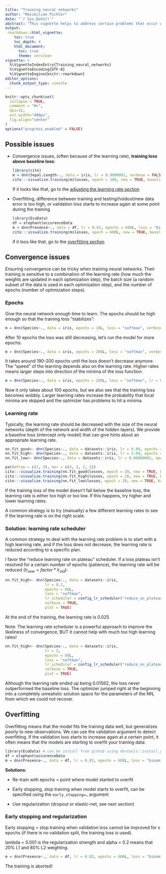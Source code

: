 ```yaml
---
title: "Training neural networks"
author: "Maximilian Pichler"
date: "`r Sys.Date()`"
abstract: "This vignette helps to address certain problems that occur when training neural networks (NN) and gives hints on how to increase the likelihood of their convergence."
output:
 rmarkdown::html_vignette:
    toc: true
    toc_depth: 4
    html_document:
      toc: true
      theme: cerulean
vignette: >
  %\VignetteIndexEntry{Training_neural_networks}
  %\VignetteEncoding{UTF-8}
  %\VignetteEngine{knitr::rmarkdown}
editor_options: 
  chunk_output_type: console
---
```


```r
knitr::opts_chunk$set(
  collapse = TRUE,
  comment = "#>",
  dpi=32,
  out.width="400px",
  fig.align="center"
)
options("progress_enabled" = FALSE)

```


## Possible issues

-   Convergence issues, (often because of the learning rate), **training loss above baseline loss**:

    ```r
    library(cito)
    m = dnn(Sepal.Length~., data = iris, lr = 0.0000001, verbose = FALSE, plot = FALSE)
    cito:::visualize.training(m$losses, epoch = 100, new = TRUE, baseline = m$base_loss)
    ```

    If it looks like that, go to the [adjusting the learning rate section](#lr)

-   Overfitting, difference between training and testing/holdout/new data error is too high, or validation loss starts to increase again at some point during the training

    ```r
    library(EcoData)
    df = elephant$occurenceData
    m = dnn(Presence~., data = df, lr = 0.03, epochs = 600L, loss = "binomial", validation = 0.2,  hidden = c(350L, 350L, 350L), activation = "relu", batchsize = 150L, verbose = FALSE, plot = FALSE)
    cito:::visualize.training(m$losses, epoch = 600L, new = TRUE, baseline = m$base_loss)
    ```

    if it loos like that, go to the [overfitting section](#overfitting)

## Convergence issues {#lr}

Ensuring convergence can be tricky when training neural networks. Their training is sensitive to a combination of the learning rate (how much the weights are updated in each optimization step), the batch size (a random subset of the data is used in each optimization step), and the number of epochs (number of optimization steps).

### Epochs

Give the neural network enough time to learn. The epochs should be high enough so that the training loss "stabilizes":

```r
m = dnn(Species~., data = iris, epochs = 10L, loss = "softmax", verbose=FALSE)
```

After 10 epochs the loss was still decreasing, let's run the model for more epochs:

```r
m = dnn(Species~., data = iris, epochs = 200L, loss = "softmax", verbose=FALSE)
```

It takes around 190-200 epochs until the loss doesn't decrease anymore. The "speed" of the learning depends also on the learning rate. Higher rates means larger steps into direction of the minima of the loss function:

```r
m = dnn(Species~., data = iris, epochs = 200L, loss = "softmax", lr = 0.05, verbose=FALSE)
```

Now it only takes about 100 epochs, but we also see that the training loss becomes wobbly. Larger learning rates increase the probability that local minima are skipped and the optimizer has problems to hit a minima.

### Learning rate

Typically, the learning rate should be decreased with the size of the neural networks (depth of the network and width of the hidden layers). We provide a baseline loss (intercept only model) that can give hints about an appropriate learning rate.

```r
nn.fit_good<- dnn(Species~., data = datasets::iris, lr = 0.09, epochs = 20L, loss = "softmax", verbose = FALSE, plot = FALSE)
nn.fit_high<- dnn(Species~., data = datasets::iris, lr = 2.09, epochs = 20L, loss = "softmax", verbose = FALSE, plot = FALSE)
nn.fit_low<- dnn(Species~., data = datasets::iris, lr = 0.00000001, epochs = 20L, loss = "softmax", verbose = FALSE, plot = FALSE)

par(mfrow = c(1, 3), mar = c(4, 3, 2, 2))
cito:::visualize.training(nn.fit_good$losses, epoch = 20, new = TRUE, baseline = nn.fit_good$base_loss)
cito:::visualize.training(nn.fit_high$losses, epoch = 20, new = TRUE, baseline = nn.fit_good$base_loss)
cito:::visualize.training(nn.fit_low$losses, epoch = 20, new = TRUE, baseline = nn.fit_good$base_loss)
```

If the training loss of the model doesn't fall below the baseline loss, the learning rate is either too high or too low. If this happens, try higher and lower learning rates.

A common strategy is to try (manually) a few different learning rates to see if the learning rate is on the right scale.

### Solution: learning rate scheduler

A common strategy to deal with the learning rate problem is to start with a high learning rate, and if the loss does not decrease, the learning rate is reduced according to a specific plan.

I favor the "reduce learning rate on plateau" scheduler. If a loss plateau isn't resolved for a certain number of epochs (patience), the learning rate will be reduced ($lr_{new} = factor * lr_{old}$):

```r
nn.fit_high<- dnn(Species~., data = datasets::iris, 
                  lr = 0.2, 
                  epochs = 60L, 
                  loss = "softmax",
                  lr_scheduler = config_lr_scheduler("reduce_on_plateau", patience = 5, factor = 0.5),
                  verbose = TRUE, 
                  plot = TRUE)
```

At the end of the training, the learning rate is 0.025

Note: The learning rate scheduler is a powerful approach to improve the likeliness of convergence, BUT it cannot help with much too high learning rates!

```r
nn.fit_high<- dnn(Species~., data = datasets::iris, 
                  lr = 2, 
                  epochs = 60L, 
                  loss = "softmax",
                  lr_scheduler = config_lr_scheduler("reduce_on_plateau", patience = 5, factor = 0.5),
                  verbose = TRUE, 
                  plot = TRUE)
```

Although the learning rate ended up being 0.01562, the loss never outperformed the baseline loss. The optimizer jumped right at the beginning into a completely unrealistic solution space for the parameters of the NN, from which we could not recover.

## Overfitting {#overfitting}

Overfitting means that the model fits the training data well, but generalizes poorly to new observations. We can use the validation argument to detect overfitting. If the validation loss starts to increase again at a certain point, it often means that the models are starting to overfit your training data:

```r
library(EcoData) # can be install from github using devtools::install_github(repo = "TheoreticalEcology/EcoData", dependencies = FALSE, build_vignettes = FALSE)
df = elephant$occurenceData
m = dnn(Presence~., data = df, lr = 0.03, epochs = 600L, loss = "binomial", validation = 0.2,  hidden = c(350L, 350L, 350L), activation = "relu", batchsize = 150L, verbose = FALSE, plot = TRUE)
```

**Solutions**:

-   Re-train with epochs = point where model started to overfit

-   Early stopping, stop training when model starts to overfit, can be specified using the `⁠early_stopping=…⁠` argument

-   Use regularization (dropout or elastic-net, see next section)

### Early stopping and regularization

Early stopping = stop training when validation loss cannot be improved for x epochs (if there is no validation split, the training loss is used).

lambda = 0.001 is the regularization strength and alpha = 0.2 means that 20% L1 and 80% L2 weighting.

```r
m = dnn(Presence~., data = df, lr = 0.03, epochs = 600L, loss = "binomial", validation = 0.2,  hidden = c(350L, 350L, 350L), activation = "relu", batchsize = 150L, verbose = FALSE, plot = TRUE, early_stopping = 10, lambda = 0.001, alpha = 0.2)
```

The training is aborted!
